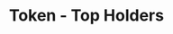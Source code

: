 ---
title: 'Token - Top Holders'
openapi: '/en/api-reference/openapi-en.json GET /v1/token/{chain}/{tokenAddress}/topHolders'
---